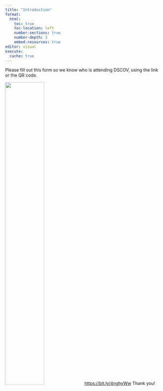 ```yaml
---
title: "Introduction"
format:
  html:
    toc: true
    toc-location: left
    number-sections: true
    number-depth: 3
    embed-resources: true
editor: visual
execute:
  cache: true
---
```


Please fill out this form so we know who is attending DSCOV, using the link or the QR code.

![](image/DSCoVAttendanceForm.png){width=50%}
[https://bit.ly/4nghyWw](https://docs.google.com/forms/d/e/1FAIpQLSeyXnwcBBgzT8C2o9p4DkupVaQDLNIx7lIvyoyOUgW_YIdsHA/viewform?pli=1)
Thank you!
